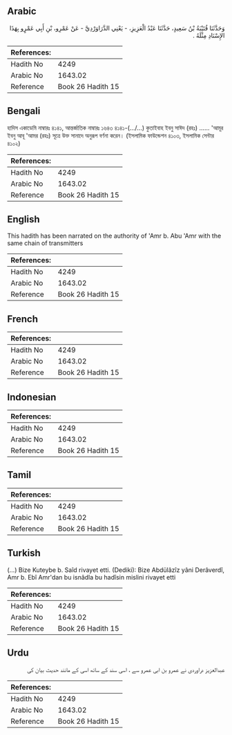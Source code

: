 ## Arabic


<div dir="rtl" lang="ar" style={{fontSize:'larger',backgroundColor:'#f8f9fa',padding:20}}>
وَحَدَّثَنَا قُتَيْبَةُ بْنُ سَعِيدٍ، حَدَّثَنَا عَبْدُ الْعَزِيزِ، - يَعْنِي الدَّرَاوَرْدِيَّ - عَنْ عَمْرِو، بْنِ أَبِي عَمْرٍو بِهَذَا الإِسْنَادِ مِثْلَهُ ‏.‏
</div>
<div style={{backgroundColor:'#f8f9fa',padding:20, marginBottom: 10}}><table> <thead> <tr> <th>References:</th> <th></th> </tr> </thead> <tbody><tr><td>Hadith No</td><td>4249</td></tr><tr><td>Arabic No</td><td>1643.02</td></tr><tr><td>Reference</td><td>Book 26 Hadith 15</td></tr></tbody></table></div>

## Bengali


<div dir="ltr" lang="bn" style={{fontSize:'larger',backgroundColor:'#f8f9fa',padding:20}}>
হাদিস একাডেমি নাম্বারঃ ৪১৪১, আন্তর্জাতিক নাম্বারঃ ১৬৪৩ ৪১৪১-(.../...) কুতাইবাহ ইবনু সাঈদ (রহঃ) ...... 'আমূর ইবনু আবূ 'আমর (রহঃ) সূত্রে উক্ত সানাদে অনুরূপ বর্ণনা করেন। (ইসলামিক ফাউন্ডেশন ৪১০৩, ইসলামিক সেন্টার ৪১০২)
</div>
<div style={{backgroundColor:'#f8f9fa',padding:20, marginBottom: 10}}><table> <thead> <tr> <th>References:</th> <th></th> </tr> </thead> <tbody><tr><td>Hadith No</td><td>4249</td></tr><tr><td>Arabic No</td><td>1643.02</td></tr><tr><td>Reference</td><td>Book 26 Hadith 15</td></tr></tbody></table></div>

## English


<div dir="ltr" lang="en" style={{fontSize:'larger',backgroundColor:'#f8f9fa',padding:20}}>
This hadith has been narrated on the authority of 'Amr b. Abu 'Amr with the same chain of transmitters
</div>
<div style={{backgroundColor:'#f8f9fa',padding:20, marginBottom: 10}}><table> <thead> <tr> <th>References:</th> <th></th> </tr> </thead> <tbody><tr><td>Hadith No</td><td>4249</td></tr><tr><td>Arabic No</td><td>1643.02</td></tr><tr><td>Reference</td><td>Book 26 Hadith 15</td></tr></tbody></table></div>

## French


<div dir="ltr" lang="fr" style={{fontSize:'larger',backgroundColor:'#f8f9fa',padding:20}}>

</div>
<div style={{backgroundColor:'#f8f9fa',padding:20, marginBottom: 10}}><table> <thead> <tr> <th>References:</th> <th></th> </tr> </thead> <tbody><tr><td>Hadith No</td><td>4249</td></tr><tr><td>Arabic No</td><td>1643.02</td></tr><tr><td>Reference</td><td>Book 26 Hadith 15</td></tr></tbody></table></div>

## Indonesian


<div dir="ltr" lang="id" style={{fontSize:'larger',backgroundColor:'#f8f9fa',padding:20}}>

</div>
<div style={{backgroundColor:'#f8f9fa',padding:20, marginBottom: 10}}><table> <thead> <tr> <th>References:</th> <th></th> </tr> </thead> <tbody><tr><td>Hadith No</td><td>4249</td></tr><tr><td>Arabic No</td><td>1643.02</td></tr><tr><td>Reference</td><td>Book 26 Hadith 15</td></tr></tbody></table></div>

## Tamil


<div dir="ltr" lang="ta" style={{fontSize:'larger',backgroundColor:'#f8f9fa',padding:20}}>

</div>
<div style={{backgroundColor:'#f8f9fa',padding:20, marginBottom: 10}}><table> <thead> <tr> <th>References:</th> <th></th> </tr> </thead> <tbody><tr><td>Hadith No</td><td>4249</td></tr><tr><td>Arabic No</td><td>1643.02</td></tr><tr><td>Reference</td><td>Book 26 Hadith 15</td></tr></tbody></table></div>

## Turkish


<div dir="ltr" lang="tr" style={{fontSize:'larger',backgroundColor:'#f8f9fa',padding:20}}>
(…) Bize Kuteybe b. Saîd rivayet etti. (Dediki): Bize Abdülâzîz yâni Derâverdî, Amr b. Ebî Amr'dan bu isnâdla bu hadîsin mislini rivayet etti
</div>
<div style={{backgroundColor:'#f8f9fa',padding:20, marginBottom: 10}}><table> <thead> <tr> <th>References:</th> <th></th> </tr> </thead> <tbody><tr><td>Hadith No</td><td>4249</td></tr><tr><td>Arabic No</td><td>1643.02</td></tr><tr><td>Reference</td><td>Book 26 Hadith 15</td></tr></tbody></table></div>

## Urdu


<div dir="rtl" lang="ur" style={{fontSize:'larger',backgroundColor:'#f8f9fa',padding:20}}>
عبدالعزیز دراوردی نے عمرو بن ابی عمرو سے ، اسی سند کے ساتھ اسی کے مانند حدیث بیان کی
</div>
<div style={{backgroundColor:'#f8f9fa',padding:20, marginBottom: 10}}><table> <thead> <tr> <th>References:</th> <th></th> </tr> </thead> <tbody><tr><td>Hadith No</td><td>4249</td></tr><tr><td>Arabic No</td><td>1643.02</td></tr><tr><td>Reference</td><td>Book 26 Hadith 15</td></tr></tbody></table></div>